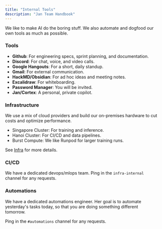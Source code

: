 ```yaml
---
title: "Internal Tools"
description: "Jan Team Handbook"
---
```


We like to make AI do the boring stuff. We also automate and dogfood our own tools as much as possible.

### Tools

- **Github**: For engineering specs, sprint planning, and documentation.
- **Discord**: For chat, voice, and video calls.
- **Google Hangouts**: For a short, daily standup.
- **Gmail**: For external communication.
- **HackMD/Obsidian**: For ad hoc ideas and meeting notes.
- **Excalidraw**: For whiteboarding.
- **Password Manager**: You will be invited.
- **Jan/Cortex**: A personal, private copilot.

### Infrastructure

We use a mix of cloud providers and build our on-premises hardware to cut costs and optimize performance.

- Singapore Cluster: For training and inference.
- Hanoi Cluster: For CI/CD and data pipelines.
- Burst Compute: We like Runpod for larger training runs.

See [Infra](/handbook/infra/infra) for more details.

### CI/CD

We have a dedicated devops/mlops team. Ping in the `infra-internal` channel for any requests.

### Automations

We have a dedicated automations engineer. Her goal is to automate yesterday's tasks today, so that you are doing something different tomorrow.

Ping in the `#automations` channel for any requests.
